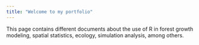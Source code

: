 ```yaml
---
title: "Welcome to my portfolio"
---
```


This page contains different documents about the use of R in forest growth modeling, spatial statistics, ecology, simulation analysis, among others.
